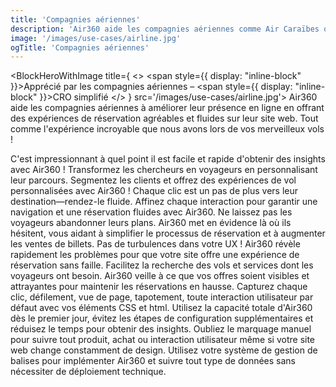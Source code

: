 ```yaml
---
title: 'Compagnies aériennes'
description: 'Air360 aide les compagnies aériennes comme Air Caraïbes ou Scandinavian Airlines à améliorer leur présence en ligne en offrant des expériences de réservation personnalisées et fluides, adaptées aux préférences uniques de chaque voyageur. En identifiant les zones où les utilisateurs rencontrent des difficultés, de la sélection des vols au paiement, Air360 veille à ce que chaque potentiel obstacle soit éliminé, augmentant ainsi les conversions de réservation et la fidélité des clients.'
image: '/images/use-cases/airline.jpg'
ogTitle: 'Compagnies aériennes'
---
```


<BlockHeroWithImage title={
    <>
      <span style={{ display: "inline-block" }}>Apprécié par les compagnies aériennes –</span> <span style={{ display: "inline-block" }}>CRO simplifié</span>
    </>
  } src='/images/use-cases/airline.jpg'>
  Air360 aide les compagnies aériennes à améliorer leur présence en ligne en offrant des expériences de réservation agréables et fluides sur leur site web. Tout comme l'expérience incroyable que nous avons lors de vos merveilleux vols !
</BlockHeroWithImage>

<ShowcaseLogos>
  <SAS />
  <Aircaraibes />
</ShowcaseLogos>

<BlockTestimonial name='Aircaribes' src='/logo-brand/air-caraibes.svg'>
  C'est impressionnant à quel point il est facile et rapide d'obtenir des insights avec Air360 !
</BlockTestimonial>

<SlideFeature title='Comment Air360 aide-t-il les compagnies aériennes ?'>
  <Slide title='Créer des expériences qui convertissent' src='/images/use-cases/slides/slide1.webp' shadow={false}>
    Transformez les chercheurs en voyageurs en personnalisant leur parcours. Segmentez les clients et offrez des expériences de vol personnalisées avec Air360 !
  </Slide>
  <Slide title='La meilleure version possible de chaque page' src='/images/use-cases/slides/slide2.webp' shadow={false}>
    Chaque clic est un pas de plus vers leur destination—rendez-le fluide. Affinez chaque interaction pour garantir une navigation et une réservation fluides avec Air360.
  </Slide>
  <Slide title="Simplifiez l'expérience de réservation" src='/images/use-cases/slides/slide3.webp' shadow={false}>
    Ne laissez pas les voyageurs abandonner leurs plans. Air360 met en évidence là où ils hésitent, vous aidant à simplifier le processus de réservation et à augmenter les ventes de billets.
  </Slide>
  <Slide title='Assurez le bon fonctionnement de votre site' src='/images/use-cases/slides/slide4.webp' shadow={false}>
    Pas de turbulences dans votre UX ! Air360 révèle rapidement les problèmes pour que votre site offre une expérience de réservation sans faille.
  </Slide>
  <Slide title='Gardez vos clients satisfaits' src='/images/use-cases/slides/slide5.webp' shadow={false}>
    Facilitez la recherche des vols et services dont les voyageurs ont besoin. Air360 veille à ce que vos offres soient visibles et attrayantes pour maintenir les réservations en hausse.
  </Slide>
</SlideFeature>

<GalleryBlocks title='Comme un voyage dans le temps – mais plus facile !'>
  <Block title='Suivi automatique' icon='robot-astromech' color='orange'>
    Capturez chaque clic, défilement, vue de page, tapotement, toute interaction utilisateur par défaut avec vos éléments CSS et html.
  </Block>
  <Block title="Prêt à l'emploi" icon='bolt' color='purple'>
    Utilisez la capacité totale d'Air360 dès le premier jour, évitez les étapes de configuration supplémentaires et réduisez le temps pour obtenir des insights.
  </Block>
  <Block title='Sans étiquette' icon='tag' color='orange'>
    Oubliez le marquage manuel pour suivre tout produit, achat ou interaction utilisateur même si votre site web change constamment de design.
  </Block>
  <Block title='Sans code' icon='code' color='purple'>
    Utilisez votre système de gestion de balises pour implémenter Air360 et suivre tout type de données sans nécessiter de déploiement technique.
  </Block>
</GalleryBlocks>

<BlockSection lp>
  <LaundryList lang="fr" items={['Créer des expériences qui convertissent', 'La meilleure version possible de chaque page', "Simplifier l'expérience de réservation", 'Maintenir votre site en bon état de fonctionnement', 'Garder vos clients satisfaits']} />
</BlockSection>

<BlockFeature title='Tout ce dont vous avez besoin pour créer la meilleure expérience utilisateur possible'>
  <Feature name='Suivi automatique' icon='robot-astromech' />
  <Feature name='Collecte de données personnalisée' icon='database' />
  <Feature name="Détection d'erreurs sans code" icon='message-exclamation' />
  <Feature name='Segments avancés' icon='square-kanban' />
  <Feature name="Analyse de l'entonnoir" icon='filter-circle-dollar' />
  <Feature name='Parcours utilisateur' icon='cart-shopping' />
  <Feature name='Analyse sur la page' icon='user-magnifying-glass' />
  <Feature name='Replays de sessions' icon='clapperboard-play' />
</BlockFeature>

<BlockSection className='mb-15'>
  <IncreaseConversionWrapper />
</BlockSection>
